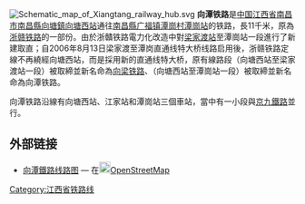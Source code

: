 {{Infobox rail system-route
|rail_name=向潭鐵路
|other_name= 
|banner_color=blue
|sec_banner_color=
|logo_filename=
|image_width=250px
|logo_bgcolor=
|logo_note=
|image =
|imagesize=
|caption=
|system_map=
|mapimage_width=200px
|map_bgcolor=
|locale={{PRC}}<br>
[[江西省|江西省]][[樟树市|樟树市]]、[[丰城市|丰城市]]
|service_type=客货两用
|start=[[向塘西站|向塘西站]]<br />[[潭岗站|潭岗站]]
|begin_operation=1905年
|end_operation=
|operation_note=
|system_length=200 km/h
|length_in_operation=
|total_length=
|status=使用中
|line_title=线路
|lines=[[双线铁路|双线]]
|stations=4个
|route_title=线路
|main_route=
|secondary_route=
|branch_route=
|standard=[[国铁I级|国铁I级]]
|main_stations=[[向塘西站|向塘西站]]、[[江家站|江家站]]、[[潭岗站|潭岗站]]
|ridership=
|fleet_size=
|max_speed=120km/h
|track_gauge={{standard gauge}}（[[标准轨|标准轨]]）
|distance_between_mainlines=
|min_radius=
|max_grade=
|block_signal=自动闭塞
|electrified=[[接触网供电|接触网供电]]：50 Hz 25,000V
|depot=
|operator=[[南昌铁路局|南昌铁路局]]
|franchise=
|hq=
|key_person=
|website=
|route_map={{bs-map|inline=1|map=
leer\leer\leer\CONTg\leer\leer\leer~~ ~~ ~~{{nowrap|{{RoutemapRoute|Licon=u|[[京九铁路|京九铁路]]往[[北京西站|北京西]]方向}}}}
\\ABZgl+l\CONTfq\~~ ~~ ~~{{RoutemapRoute|Licon=r|[[向梁铁路|向梁铁路]]往[[梁家渡站|梁家渡]]方向}}
\\DST\\~~ ~~[[向塘西站|向塘西站]]
CONTgq\DSTq\ABZq+r\KRZu\CONTfq\\~~ ~~[[潭岗站|潭岗站]]~~[[浙赣铁路|浙赣铁路]]
\STR\DST\\~~ ~~[[江家站|江家站]]
STRl\ABZgr\
\\CONTf\\~~ ~~ ~~{{RoutemapRoute|Licon=d|[[京九铁路|京九铁路]]往[[红磡站|九龙]]方向}}

}}
|collapsed=no
}}

[[File:Schematic_map_of_Xiangtang_railway_hub.svg|thumb]]
'''向潭铁路'''是[[中国|中国]][[江西省|江西省]][[南昌市|南昌市]][[南昌縣|南昌縣]][[向塘鎮|向塘鎮]][[向塘西站|向塘西站]]通往[[南昌縣|南昌縣]][[广福镇|广福镇]][[潭崗村|潭崗村]][[潭崗站|潭崗站]]的铁路，長11千米，原為[[浙赣铁路|浙赣铁路]]的一部份。由於浙贛铁路電力化改造中對[[梁家渡站|梁家渡站]]至潭崗站一段進行了新建取直；自2006年8月13日梁家渡至潭岗直通线特大桥线路启用後，浙赣铁路定線不再繞經向塘西站，而是採用新的直通线特大桥，原有線路段（向塘西站至梁家渡站一段）被取締並新名命為[[向梁铁路|向梁铁路]]、（向塘西站至潭崗站一段）被取締並新名命為向潭铁路。

向潭铁路沿線有向塘西站、江家站和潭崗站三個車站，當中有一小段與[[京九鐵路|京九鐵路]]並行。

== 外部链接 ==
*[http://www.openstreetmap.org/browse/relation/3190113 向潭鐵路线路图] — 在[[File:Openstreetmap_logo.svg|20px]][[OpenStreetMap|OpenStreetMap]]

{{向潭鐵路}}
{{江西铁路}}
{{中国铁路}}

[[Category:江西省铁路线|Category:江西省铁路线]]
{{China-rail-stub}}